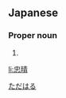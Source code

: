 ==Japanese==
{{ja-kanjitab|忠|晴}}

===Proper noun===
{{ja-pos|proper|ただはる}}

# {{given name|male|lang=ja}}

[[Category:Japanese male given names|ただはる]]

[[li:忠晴]]